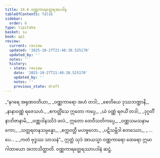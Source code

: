 ```yaml
---
title: 24.6 ဝဏ္ဏကာရတ္ထေရအပဒါန
tableOfContents: false
sidebar:
  order: 6
type: tipitaka
basket: su
book: ap1
review:
  current: review
  updated: '2025-10-27T21:48:38.525170'
  updated_by: ''
  notes: ''
  history:
  - state: review
    date: '2025-10-27T21:48:38.525170'
    updated_by: ''
    notes: ''
    previous_state: draft
---
```



<ReviewStatus review={frontmatter.review} showDetails={true} />

<HypothesisAnnotation frontmatter={frontmatter} />

<DynamicBreadcrumb />

<Division number="23" book="ap1" e="ch" v="20" p="247">

<Paragraph number="3005" type="verses" book="ap1">
_“နဂရေ အရုဏဝတိယာ,_  
_ဝဏ္ဏကာရော အဟံ တဒါ;_  
_စေတိယေ ဒုဿဘဏ္ဍာနိ,_  
_နာနာဝဏ္ဏံ ရဇေသဟံ._  

</Paragraph>

</Division>
<Division number="24" book="ap1" e="ch" v="20" p="247">

<Paragraph number="3006" type="verses" book="ap1">
_ဧကတ္တိံသေ ဣတော ကပ္ပေ,_  
_ယံ ဝဏ္ဏံ ရဇယိံ တဒါ;_  
_ဒုဂ္ဂတိံ နာဘိဇာနာမိ,_  
_ဝဏ္ဏဒါနဿိဒံ ဖလံ._  

</Paragraph>

</Division>
<Division number="25" book="ap1" e="ch" v="20" p="247">

<Paragraph number="3007" type="verses" book="ap1">
ဣတော တေဝီသတိကပ္ပေ,_  
_ဝဏ္ဏသမသနာမကော;_  
_သတ္တရတနသမ္ပန္နော,_  
_စက္ကဝတ္တီ မဟဗ္ဗလော._  

</Paragraph>

</Division>
<Division number="26" book="ap1" e="ch" v="20" p="247">

<Paragraph number="3008" type="verses" book="ap1">
_ပဋိသမ္ဘိဒါ စတဿော,_  
_ …ပေ… _  
_ကတံ ဗုဒ္ဓဿ သာသနံ”._  

</Paragraph>

<Paragraph number="3009" book="ap1">
ဣတ္ထံ သုဒံ အာယသ္မာ ဝဏ္ဏကာရော ထေရော ဣမာ ဂါထာယော အဘာသိတ္ထာတိ.

</Paragraph>
</Division>

<Paragraph number="3010" type="center" book="ap1">
ဝဏ္ဏကာရတ္ထေရဿာပဒါနံ ဆဋ္ဌံ.
</Paragraph>
